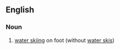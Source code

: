 ==English==
{{wikipedia}}

===Noun===
{{en-noun|-}}

# [[water skiing]] on foot (without [[water ski]]s)